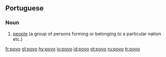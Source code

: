==Portuguese==
{{wikipedia|lang=pt}}

===Noun===
{{infl|pt|noun|g=m}}

# [[people]] (a group of persons forming or belonging to a particular nation etc.)

{{tbot entry|Portuguese|people|2008|January|pt}}

[[fr:povo]]
[[gl:povo]]
[[hy:povo]]
[[io:povo]]
[[id:povo]]
[[pt:povo]]
[[ru:povo]]
[[tr:povo]]